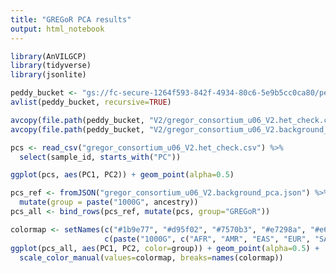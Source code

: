 ```yaml
---
title: "GREGoR PCA results"
output: html_notebook
---
```


```r
library(AnVILGCP)
library(tidyverse)
library(jsonlite)
```

```r
peddy_bucket <- "gs://fc-secure-1264f593-842f-4934-80c6-5e9b5cc0ca80/peddy"
avlist(peddy_bucket, recursive=TRUE)
```

```r
avcopy(file.path(peddy_bucket, "V2/gregor_consortium_u06_V2.het_check.csv"), ".")
avcopy(file.path(peddy_bucket, "V2/gregor_consortium_u06_V2.background_pca.json"), ".")
```

```r
pcs <- read_csv("gregor_consortium_u06_V2.het_check.csv") %>%
  select(sample_id, starts_with("PC"))
```

```r
ggplot(pcs, aes(PC1, PC2)) + geom_point(alpha=0.5)
```


```r
pcs_ref <- fromJSON("gregor_consortium_u06_V2.background_pca.json") %>%
  mutate(group = paste("1000G", ancestry))
pcs_all <- bind_rows(pcs_ref, mutate(pcs, group="GREGoR"))
```


```r
colormap <- setNames(c("#1b9e77", "#d95f02", "#7570b3", "#e7298a", "#e6ab02", "#666666"),
                     c(paste("1000G", c("AFR", "AMR", "EAS", "EUR", "SAS")), "GREGoR"))
ggplot(pcs_all, aes(PC1, PC2, color=group)) + geom_point(alpha=0.5) + 
  scale_color_manual(values=colormap, breaks=names(colormap))
```

